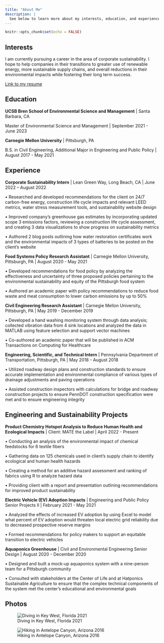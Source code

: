 ```yaml
---
title: "About Me"
description: |
  See below to learn more about my interests, education, and experience.
---
```


```r
knitr::opts_chunk$set(echo = FALSE)
```

## Interests

I am currently pursuing a career in the area of corporate sustainability. I hope to help companies in their transitions to greater use of renewable energy, more sustainable supply chains, and overall reductions in their environmental impacts while fostering their long term success. 

<a href = 'hamilton_resume.pdf' target = '_blank'>Link to my resume</a>

## Education

**UCSB Bren School of Environmental Science and Management** | Santa Barbara, CA

Master of Environmental Science and Management | September 2021 - June 2023

**Carnegie Mellon University** | Pittsburgh, PA

B.S. in Civil Engineering, Additional Major in Engineering and Public Policy | August 2017 - May 2021


## Experience
**Corporate Sustainability Intern** | Lean Green Way, Long Beach, CA | June 2022 – August 2022

•	Researched and developed recommendations for the client on 24/7 carbon-free energy, construction life cycle impacts and relevant LEED metrics, water stress measurement tools, and sustainability website design

•	Improved company’s greenhouse gas estimates by incorporating updated scope 3 emissions factors, reviewing a construction life cycle assessment, and creating 3 data visualizations to show progress on sustainability metrics

•	Authored 2 blog posts outlining how water restoration certificates work and the environmental impacts of 3 types of batteries to be posted on the client’s website


**Food Systems Policy Research Assistant** | Carnegie Mellon University, Pittsburgh, PA | August 2020 - May 2021

•	Developed recommendations for food policy by analyzing the effectiveness and uncertainty of three proposed policies pertaining to the environmental sustainability and equity of the Pittsburgh food system

•	Authored an academic paper with policy recommendations to reduce food waste and meat consumption to lower carbon emissions by up to 50%  


**Civil Engineering Research Assistant** | Carnegie Mellon University, Pittsburgh, PA | May 2019 - December 2019

•	Developed a hand washing monitoring system through data analysis; collected vibration data from 4 sink locations and analyzed the data in MATLAB using feature selection and support vector machines

•	Co-authored an academic paper that will be published in ACM Transactions on Computing for Healthcare 


**Engineering, Scientific, and Technical Intern** | Pennsylvania Department of Transportation, Pittsburgh, PA | May 2018 - August 2018

•	Utilized roadway design plans and construction standards to ensure accurate implementation and environmental compliance of various types of drainage adjustments and paving operations

•	Assisted construction inspectors with calculations for bridge and roadway construction projects to ensure PennDOT construction specification were met and to ensure engineering integrity  



## Engineering and Sustainability Projects
**Product Chemistry Hotspot Analysis to Reduce Human Health and Ecological Impacts** | Client: MATE the Label |  April 2022 - Present

•	Conducting an analysis of the environmental impact of chemical feedstocks for 6 textile fibers

•	Gathering data on 125 chemicals used in client’s supply chain to identify ecological and human health hazards

•	Creating a method for an additive hazard assessment and ranking of fabrics using R to analyze hazard data

•	Providing client with a report and presentation outlining recommendations for improved product sustainability 


**Electric Vehicle (EV) Adoption Impacts** | Engineering and Public Policy Senior Projects II | February 2021 - May 2021

•	Analyzed the effects of increased EV adoption by using Excel to model what percent of EV adoption would threaten local electric grid reliability due to decreased prospective reserve margins

•	Formed recommendations for policy makers to support an equitable transition to electric vehicles


**Aquaponics Greenhouse** | Civil and Environmental Engineering Senior Design | August 2020 - December 2020

•	Designed and built a mock-up aquaponics system with a nine-person team for a Pittsburgh community 

•	Consulted with stakeholders at the Center of Life and at Hatponics Sustainable Agriculture to ensure that the complex technical components of the system met the center’s educational and environmental goals


## Photos

![Diving in Key West, Florida 2021](sarahdiving.jpg)

![Hiking in Antelope Canyon, Arizona 2016](sarahantelope.jpg)
